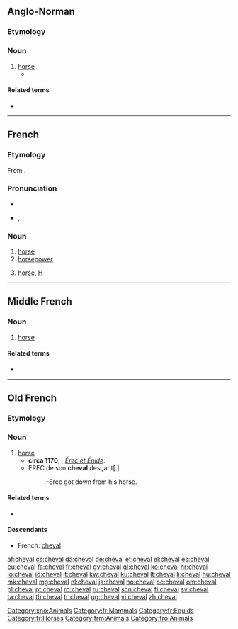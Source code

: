 ==Anglo-Norman==

===Etymology===
{{etyl|VL.|xno}} {{term|caballus|lang=la}}

===Noun===
{{xno-noun|m|chevaus|chevaus|cheval}}

# [[horse]]
#* {{quote-book|circa 1170|title=[http://books.google.fr/books?id=yjcTAAAAQAAJ&pg=PA244&dq=Le+Roman+de+Rou+et+des+ducs+de+Normandie,+Volume+2&hl=fr&ei=hd3STa3kNNKGhQe5kZnyCQ&sa=X&oi=book_result&ct=book-preview-link&resnum=3&ved=0CDoQuwUwAg#v=onepage&q&f=false Le Roman de Rou]|author=[[w:Wace|Wace]]|passage=Maint bon '''cheval''' i unt tué|translation=They killed many good horses}}

====Related terms====
* {{l|xno|chevalier}}

[[Category:xno:Animals]]
----

==French==

===Etymology===
From {{etyl|la|fr}} {{term|caballus|lang=la}}.

===Pronunciation===
* {{audio|Fr-un cheval-fr.ogg|audio}}
* {{IPA|/ʃəval/|lang=fr}}, {{X-SAMPA|/S@.val/}}

===Noun===
{{fr-noun|m|plural=chevaux}}

# [[horse]]
# [[horsepower]]
# {{slang|lang=fr}} [[horse]], [[H]] {{gloss|narcotic}}

[[Category:fr:Mammals]]
[[Category:fr:Equids]]
[[Category:fr:Horses]]
----

==Middle French==

===Noun===
{{frm-noun|m|pl=chevaux|pl2=chevaulx}}

# [[horse]]

====Related terms====
* {{l|frm|chevalier}}

[[Category:frm:Animals]]
----

==Old French==

===Etymology===
{{etyl|VL.|fro}} {{term|caballus|lang=la}}

===Noun===
{{fro-noun|m|chevaus|chevaus|cheval}}

# [[horse]]
#* '''circa 1170''', {{w|Chrétien de Troyes}}, ''[[s:fr:Érec et Énide|Érec et Énide]]'':
#* EREC de son '''cheval''' desçant[.]
#*: -Erec got down from his horse.

====Related terms====
* {{l|fro|chevalier}}

====Descendants====
* French: [[cheval#French|cheval]]

[[Category:fro:Animals]]

[[af:cheval]]
[[cs:cheval]]
[[da:cheval]]
[[de:cheval]]
[[et:cheval]]
[[el:cheval]]
[[es:cheval]]
[[eu:cheval]]
[[fa:cheval]]
[[fr:cheval]]
[[gv:cheval]]
[[gl:cheval]]
[[ko:cheval]]
[[hr:cheval]]
[[io:cheval]]
[[id:cheval]]
[[it:cheval]]
[[kw:cheval]]
[[ku:cheval]]
[[lt:cheval]]
[[li:cheval]]
[[hu:cheval]]
[[mk:cheval]]
[[mg:cheval]]
[[nl:cheval]]
[[ja:cheval]]
[[no:cheval]]
[[oc:cheval]]
[[om:cheval]]
[[pl:cheval]]
[[pt:cheval]]
[[ro:cheval]]
[[ru:cheval]]
[[scn:cheval]]
[[fi:cheval]]
[[sv:cheval]]
[[ta:cheval]]
[[th:cheval]]
[[tr:cheval]]
[[ug:cheval]]
[[vi:cheval]]
[[zh:cheval]]